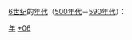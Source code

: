 {{Catnav|頁面分類|历史|歷史學|年代学|年代}}
{{Catnav|頁面分類|人文學科|歷史學|年代学|年代}}

[[6世纪|6世纪]]的[[年代|年代]]（[[500年代|500年代]]－[[590年代|590年代]]）：

{{世纪各年代导航}}

[[Category:6世纪|年]]
[[Category:年代|+06]]